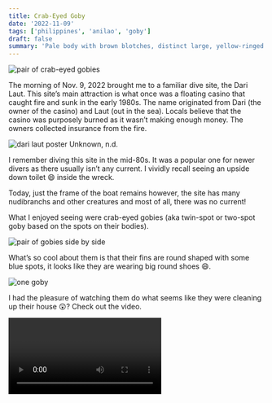 ```yaml
---
title: Crab-Eyed Goby
date: '2022-11-09'
tags: ['philippines', 'anilao', 'goby']
draft: false
summary: 'Pale body with brown blotches, distinct large, yellow-ringed ocelli on each dorsal fin, narrow brown bar through eye, large black, blue-spotted pelvic and anal fins.'
---
```


<Image
  src="/static/images/crab-eyed-goby/goby-pair2.jpg"
  width={800}
  height={840}
  alt="pair of crab-eyed gobies"
/>

The morning of Nov. 9, 2022 brought me to a familiar dive site, the Dari Laut. This site’s main attraction is what once was a floating casino that caught fire and sunk in the early 1980s. The name originated from Dari (the owner of the casino) and Laut (out in the sea). Locals believe that the casino was purposely burned as it wasn’t making enough money. The owners collected insurance from the fire.

<Image
  src="/static/images/crab-eyed-goby/dari-laut.jpg"
  width={800}
  height={473}
  alt="dari laut poster"
/>
Unknown, n.d.

I remember diving this site in the mid-80s. It was a popular one for newer divers as there usually isn’t any current. I vividly recall seeing an upside down toilet 😄 inside the wreck.

Today, just the frame of the boat remains however, the site has many nudibranchs and other creatures and most of all, there was no current!

What I enjoyed seeing were crab-eyed gobies (aka twin-spot or two-spot goby based on the spots on their bodies).

<Image
  src="/static/images/crab-eyed-goby/goby-pair1.jpg"
  width={800}
  height={473}
  alt="pair of gobies side by side"
/>

What’s so cool about them is that their fins are round shaped with some blue spots, it looks like they are wearing big round shoes 😄.

<Image
  src="/static/images/crab-eyed-goby/single-goby.jpg"
  width={800}
  height={473}
  alt="one goby"
/>

I had the pleasure of watching them do what seems like they were cleaning up their house 😲? Check out the video.

<Video embedId="lMqvquaTRwY?si=jyoR-5dZLOc5mj8P" />

Overall it was a great dive! 👏 👏 👏
